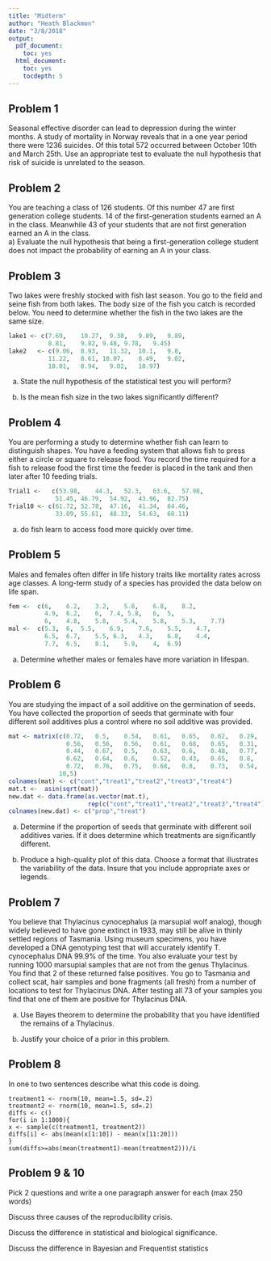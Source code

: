 ```yaml
---
title: "Midterm"
author: "Heath Blackmon"
date: "3/8/2018"
output:
  pdf_document:
    toc: yes
  html_document:
    toc: yes
    tocdepth: 5
---
```


## Problem 1

Seasonal effective disorder can lead to depression during the winter months. A study of mortality in Norway reveals that in a one year period there were 1236 suicides.  Of this total 572 occurred between October 10th and March 25th. Use an appropriate test to evaluate the null hypothesis that risk of suicide is unrelated to the season.


## Problem 2
You are teaching a class of 126 students.  Of this number 47 are first generation college students. 14 of the first-generation students earned an A in the class.  Meanwhile 43 of your students that are not first generation earned an A in the class.  
a) Evaluate the null hypothesis that being a first-generation college student does not impact the probability of earning an A in your class.


## Problem 3
Two lakes were freshly stocked with fish last season.  You go to the field and seine fish from both lakes. The body size of the fish you catch is recorded below.  You need to determine whether the fish in the two lakes are the same size.  
```r
lake1 <- c(7.69,	10.27,	9.38,	9.89,	9.89,	
           8.81,	9.82, 9.48,	9.78,	9.45)				
lake2	<- c(9.06,	8.93,	11.32,	10.1,	9.8,	
           11.22,	8.61, 10.07,	8.49,	9.02,	
           10.01,	8.94,	9.02,	10.97)
```
a) State the null hypothesis of the statistical test you will perform?


b) Is the mean fish size in the two lakes significantly different?

## Problem 4
You are performing a study to determine whether fish can learn to distinguish shapes.  You have a feeding system that allows fish to press either a circle or square to release food.  You record the time required for a fish to release food the first time the feeder is placed in the tank and then later after 10 feeding trials.
```r
Trial1 <- 	c(53.98,	44.3,	52.3,	63.6,	57.98,	
             51.45,	46.79,	54.92,	43.96,	82.75)
Trial10 <- c(61.72,	52.78,	47.16,	41.34,	64.46,	
             33.09,	55.61,	48.33,	54.63,	60.11)
```

a) do fish learn to access food more quickly over time.


## Problem 5
Males and females often differ in life history traits like mortality rates across age classes. A long-term study of a species has provided the data below on life span. 
```r
fem <- 	c(6,	6.2,	3.2,	5.8,	6.8,	8.2,	
          4.9,	6.2,	6,	7.4, 5.8,	6,	5,	
          6,	4.8,	5.8,	5.4,	5.8,	5.3,	7.7)
mal <- 	c(5.3,	6,	5.5,	6.9,	7.6,	5.5,	4.7,	
          6.5,	6.7,	5.5, 6.3,	4.3,	6.8,	4.4,	
          7.7,	6.5,	8.1,	5.9,	4,	6.9)
```
a) Determine whether males or females have more variation in lifespan.

## Problem 6
You are studying the impact of a soil additive on the germination of seeds.  You have collected the proportion of seeds that germinate with four different soil additives plus a control where no soil additive was provided.  
```r
mat <- matrix(c(0.72,	0.5,	0.54,	0.61,	0.65,	0.62,	0.29,	0.38,	0.47,	0.69,
                0.56,	0.56,	0.56,	0.61,	0.68,	0.65,	0.31,	0.34,	0.54,	0.63,
                0.44,	0.67,	0.5,	0.63,	0.6,	0.48,	0.77,	0.67,	0.89,	0.67,
                0.62,	0.64,	0.6,	0.52,	0.43,	0.65,	0.8,	0.69,	0.62,	0.73,
                0.72,	0.76,	0.75,	0.68,	0.8,	0.73,	0.54,	0.76,	0.9,	0.73),
              10,5)
colnames(mat) <- c("cont","treat1","treat2","treat3","treat4")
mat.t <-  asin(sqrt(mat))
new.dat <- data.frame(as.vector(mat.t),
                      rep(c("cont","treat1","treat2","treat3","treat4"), each=10))
colnames(new.dat) <- c("prop","treat")
```

a) Determine if the proportion of seeds that germinate with different soil additives varies.  If it does determine which treatments are significantly different.


b) Produce a high-quality plot of this data.  Choose a format that illustrates the variability of the data.  Insure that you include appropriate axes or legends.


## Problem 7
You believe that Thylacinus cynocephalus (a marsupial wolf analog), though widely believed to have gone extinct in 1933, may still be alive in thinly settled regions of Tasmania.  Using museum specimens, you have developed a DNA genotyping test that will accurately identify T. cynocephalus DNA 99.9% of the time.  You also evaluate your test by running 1000 marsupial samples that are not from the genus Thylacinus.  You find that 2 of these returned false positives. You go to Tasmania and collect scat, hair samples and bone fragments (all fresh) from a number of locations to test for Thylacinus DNA.  After testing all 73 of your samples you find that one of them are positive for Thylacinus DNA.  

a) Use Bayes theorem to determine the probability that you have identified the remains of a Thylacinus.

b) Justify your choice of a prior in this problem. 

## Problem 8
In one to two sentences describe what this code is doing.
```{}
treatment1 <- rnorm(10, mean=1.5, sd=.2)
treatment2 <- rnorm(10, mean=1.5, sd=.2)
diffs <- c()
for(i in 1:1000){
x <- sample(c(treatment1, treatment2))
diffs[i] <- abs(mean(x[1:10]) - mean(x[11:20]))
}
sum(diffs>=abs(mean(treatment1)-mean(treatment2)))/i

```


## Problem 9 & 10
Pick 2 questions and write a one paragraph answer for each (max 250 words)

Discuss three causes of the reproducibility crisis.

Discuss the difference in statistical and biological significance.

Discuss the difference in Bayesian and Frequentist statistics



